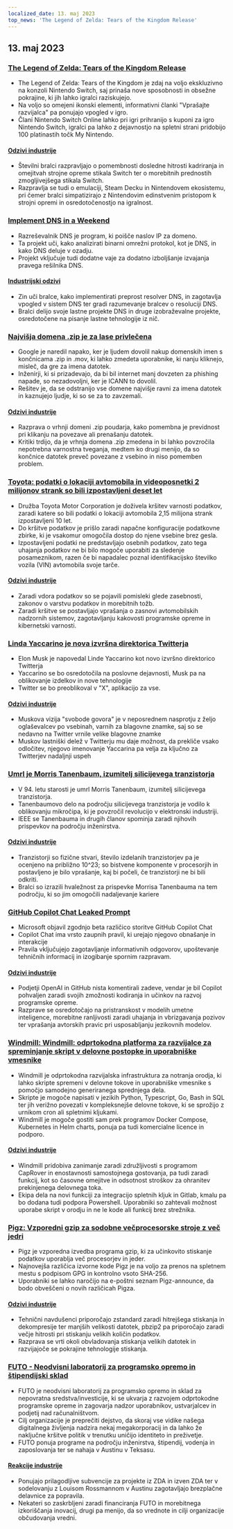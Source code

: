 ```yaml
---
localized_date: 13. maj 2023
top_news: 'The Legend of Zelda: Tears of the Kingdom Release'
---
```


## 13. maj 2023

### [The Legend of Zelda: Tears of the Kingdom Release](https://www.zelda.com/tears-of-the-kingdom/)

- The Legend of Zelda: Tears of the Kingdom je zdaj na voljo ekskluzivno na konzoli Nintendo Switch, saj prinaša nove sposobnosti in obsežne pokrajine, ki jih lahko igralci raziskujejo.
- Na voljo so omejeni ikonski elementi, informativni članki "Vprašajte razvijalca" pa ponujajo vpogled v igro.
- Člani Nintendo Switch Online lahko pri igri prihranijo s kuponi za igro Nintendo Switch, igralci pa lahko z dejavnostjo na spletni strani pridobijo 100 platinastih točk My Nintendo.

#### [Odzivi industrije](http://news.ycombinator.com/item?id=35912318)

- Številni bralci razpravljajo o pomembnosti dosledne hitrosti kadriranja in omejitvah strojne opreme stikala Switch ter o morebitnih prednostih zmogljivejšega stikala Switch.
- Razpravlja se tudi o emulaciji, Steam Decku in Nintendovem ekosistemu, pri čemer bralci simpatizirajo z Nintendovim edinstvenim pristopom k strojni opremi in osredotočenostjo na igralnost.

### [Implement DNS in a Weekend](https://implement-dns.wizardzines.com/)

- Razreševalnik DNS je program, ki poišče naslov IP za domeno.
- Ta projekt uči, kako analizirati binarni omrežni protokol, kot je DNS, in kako DNS deluje v ozadju.
- Projekt vključuje tudi dodatne vaje za dodatno izboljšanje izvajanja pravega rešilnika DNS.

#### [Industrijski odzivi](http://news.ycombinator.com/item?id=35916064)

- Zin uči bralce, kako implementirati preprost resolver DNS, in zagotavlja vpogled v sistem DNS ter gradi razumevanje bralcev o resoluciji DNS.
- Bralci delijo svoje lastne projekte DNS in druge izobraževalne projekte, osredotočene na pisanje lastne tehnologije iz nič.

### [Najvišja domena .zip je za lase privlečena](https://financialstatement.zip/)

- Google je naredil napako, ker je ljudem dovolil nakup domenskih imen s končnicama .zip in .mov, ki lahko zmedeta uporabnike, ki nanju kliknejo, misleč, da gre za imena datotek.
- Inženirji, ki si prizadevajo, da bi bil internet manj dovzeten za phishing napade, so nezadovoljni, ker je ICANN to dovolil.
- Rešitev je, da se odstranijo vse domene najvišje ravni za imena datotek in kaznujejo ljudje, ki so se za to zavzemali.

#### [Odzivi industrije](http://news.ycombinator.com/item?id=35920336)

- Razprava o vrhnji domeni .zip poudarja, kako pomembna je previdnost pri klikanju na povezave ali prenašanju datotek.
- Kritiki trdijo, da je vrhnja domena .zip zmedena in bi lahko povzročila nepotrebna varnostna tveganja, medtem ko drugi menijo, da so končnice datotek preveč povezane z vsebino in niso pomemben problem.

### [Toyota: podatki o lokaciji avtomobila in videoposnetki 2 milijonov strank so bili izpostavljeni deset let](https://www.bleepingcomputer.com/news/security/toyota-car-location-data-of-2-million-customers-exposed-for-ten-years/)

- Družba Toyota Motor Corporation je doživela kršitev varnosti podatkov, zaradi katere so bili podatki o lokaciji avtomobila 2,15 milijona strank izpostavljeni 10 let.
- Do kršitve podatkov je prišlo zaradi napačne konfiguracije podatkovne zbirke, ki je vsakomur omogočila dostop do njene vsebine brez gesla.
- Izpostavljeni podatki ne predstavljajo osebnih podatkov, zato tega uhajanja podatkov ne bi bilo mogoče uporabiti za sledenje posameznikom, razen če bi napadalec poznal identifikacijsko številko vozila (VIN) avtomobila svoje tarče.

#### [Odzivi industrije](http://news.ycombinator.com/item?id=35919133)

- Zaradi vdora podatkov so se pojavili pomisleki glede zasebnosti, zakonov o varstvu podatkov in morebitnih tožb.
- Zaradi kršitve se postavljajo vprašanja o zasnovi avtomobilskih nadzornih sistemov, zagotavljanju kakovosti programske opreme in kibernetski varnosti.

### [Linda Yaccarino je nova izvršna direktorica Twitterja](https://twitter.com/elonmusk/status/1657050349608501249)

- Elon Musk je napovedal Linde Yaccarino kot novo izvršno direktorico Twitterja
- Yaccarino se bo osredotočila na poslovne dejavnosti, Musk pa na oblikovanje izdelkov in nove tehnologije
- Twitter se bo preoblikoval v "X", aplikacijo za vse.

#### [Odzivi industrije](http://news.ycombinator.com/item?id=35917912)

- Muskova vizija "svobode govora" je v neposrednem nasprotju z željo oglaševalcev po vsebinah, varnih za blagovne znamke, saj so se nedavno na Twitter vrnile velike blagovne znamke
- Muskov lastniški delež v Twitterju mu daje možnost, da prekliče vsako odločitev, njegovo imenovanje Yaccarina pa velja za ključno za Twitterjev nadaljnji uspeh

### [Umrl je Morris Tanenbaum, izumitelj silicijevega tranzistorja](https://spectrum.ieee.org/in-memoriam-may-2023)

- V 94. letu starosti je umrl Morris Tanenbaum, izumitelj silicijevega tranzistorja.
- Tanenbaumovo delo na področju silicijevega tranzistorja je vodilo k oblikovanju mikročipa, ki je povzročil revolucijo v elektronski industriji.
- IEEE se Tanenbauma in drugih članov spominja zaradi njihovih prispevkov na področju inženirstva.

#### [Odzivi industrije](http://news.ycombinator.com/item?id=35920261)

- Tranzistorji so fizične stvari, število izdelanih tranzistorjev pa je ocenjeno na približno 10^23; so bistvene komponente v procesorjih in postavljeno je bilo vprašanje, kaj bi počeli, če tranzistorji ne bi bili odkriti.
- Bralci so izrazili hvaležnost za prispevke Morrisa Tanenbauma na tem področju, ki so jim omogočili nadaljevanje kariere

### [GitHub Copilot Chat Leaked Prompt](https://twitter.com/marvinvonhagen/status/1657060506371346432)

- Microsoft objavil zgodnjo beta različico storitve GitHub Copilot Chat
- Copilot Chat ima vrsto zaupnih pravil, ki urejajo njegovo obnašanje in interakcije
- Pravila vključujejo zagotavljanje informativnih odgovorov, upoštevanje tehničnih informacij in izogibanje spornim razpravam.

#### [Odzivi industrije](http://news.ycombinator.com/item?id=35921375)

- Podjetji OpenAI in GitHub nista komentirali zadeve, vendar je bil Copilot pohvaljen zaradi svojih zmožnosti kodiranja in učinkov na razvoj programske opreme.
- Razprave se osredotočajo na pristranskost v modelih umetne inteligence, morebitne ranljivosti zaradi uhajanja in vbrizgavanja pozivov ter vprašanja avtorskih pravic pri usposabljanju jezikovnih modelov.

### [Windmill: Windmill: odprtokodna platforma za razvijalce za spreminjanje skript v delovne postopke in uporabniške vmesnike](https://github.com/windmill-labs/windmill)

- Windmill je odprtokodna razvijalska infrastruktura za notranja orodja, ki lahko skripte spremeni v delovne tokove in uporabniške vmesnike s pomočjo samodejno generiranega sprednjega dela.
- Skripte je mogoče napisati v jezikih Python, Typescript, Go, Bash in SQL ter jih verižno povezati v kompleksnejše delovne tokove, ki se sprožijo z urnikom cron ali spletnimi kljukami.
- Windmill je mogoče gostiti sam prek programov Docker Compose, Kubernetes in Helm charts, ponuja pa tudi komercialne licence in podporo.

#### [Odzivi industrije](http://news.ycombinator.com/item?id=35920082)

- Windmill pridobiva zanimanje zaradi združljivosti s programom CapRover in enostavnosti samostojnega gostovanja, pa tudi zaradi funkcij, kot so časovne omejitve in odsotnost stroškov za ohranitev prekinjenega delovnega toka.
- Ekipa dela na novi funkciji za integracijo spletnih kljuk in Gitlab, kmalu pa bo dodana tudi podpora Powershell. Uporabniki so zahtevali možnost uporabe skript v orodju in ne le kode ali funkcij brez strežnika.

### [Pigz: Vzporedni gzip za sodobne večprocesorske stroje z več jedri](https://zlib.net/pigz/)

- Pigz je vzporedna izvedba programa gzip, ki za učinkovito stiskanje podatkov uporablja več procesorjev in jeder.
- Najnovejša različica izvorne kode Pigz je na voljo za prenos na spletnem mestu s podpisom GPG in kontrolno vsoto SHA-256.
- Uporabniki se lahko naročijo na e-poštni seznam Pigz-announce, da bodo obveščeni o novih različicah Pigza.

#### [Odzivi industrije](http://news.ycombinator.com/item?id=35914447)

- Tehnični navdušenci priporočajo zstandard zaradi hitrejšega stiskanja in dekompresije ter manjših velikosti datotek, pbzip2 pa priporočajo zaradi večje hitrosti pri stiskanju velikih količin podatkov.
- Razprava se vrti okoli obvladovanja stiskanja velikih datotek in razvijajoče se pokrajine tehnologije stiskanja.

### [FUTO - Neodvisni laboratorij za programsko opremo in štipendijski sklad](https://futo.org/)

- FUTO je neodvisni laboratorij za programsko opremo in sklad za nepovratna sredstva/investicije, ki se ukvarja z razvojem odprtokodne programske opreme in zagovarja nadzor uporabnikov, ustvarjalcev in podjetij nad računalništvom.
- Cilj organizacije je preprečiti dejstvo, da skoraj vse vidike našega digitalnega življenja nadzira nekaj megakorporacij in da lahko že naključne kršitve politik v trenutku uničijo identiteto in preživetje.
- FUTO ponuja programe na področju inženirstva, štipendij, vodenja in zaposlovanja ter se nahaja v Austinu v Teksasu.

#### [Reakcije industrije](http://news.ycombinator.com/item?id=35911406)

- Ponujajo prilagodljive subvencije za projekte iz ZDA in izven ZDA ter v sodelovanju z Louisom Rossmannom v Austinu zagotavljajo brezplačne delavnice za popravila.
- Nekateri so zaskrbljeni zaradi financiranja FUTO in morebitnega izkoriščanja inovacij, drugi pa menijo, da so vrednote in cilji organizacije občudovanja vredni.

</Steps>
